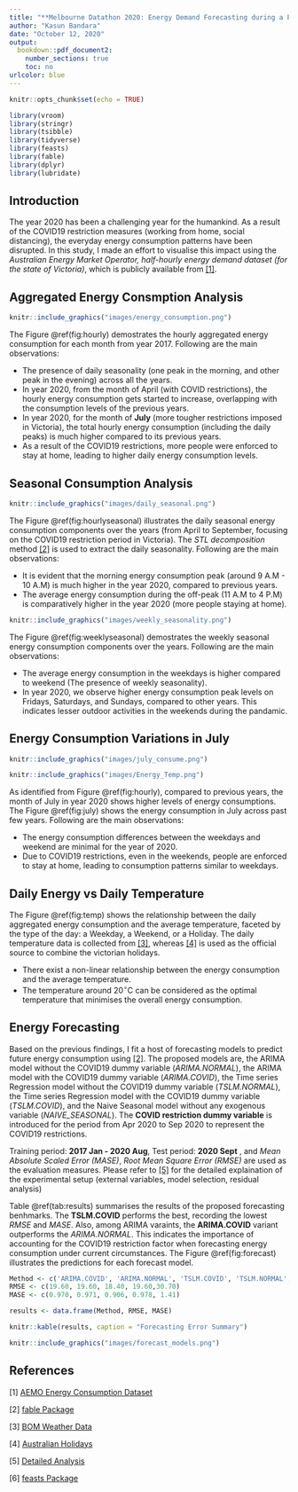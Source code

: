 ```yaml
---
title: "**Melbourne Datathon 2020: Energy Demand Forecasting during a Pandemic **"
author: "Kasun Bandara"
date: "October 12, 2020"
output: 
  bookdown::pdf_document2:
    number_sections: true
    toc: no
urlcolor: blue
---
```




```r
knitr::opts_chunk$set(echo = TRUE)
```

```r
library(vroom)
library(stringr)
library(tsibble)
library(tidyverse)
library(feasts)
library(fable)
library(dplyr)
library(lubridate)
```


## Introduction {-}

The year 2020 has been a challenging year for the humankind. As a result of the COVID19 restriction measures (working from home, social distancing), the everyday energy consumption patterns have been disrupted. In this study, I made an effort to visualise this impact using the *Australian Energy Market Operator, half-hourly energy demand dataset (for the state of Victoria)*, which is publicly available from [[1]](https://www.aemo.com.au/energy-systems/electricity/national-electricity-market-nem/data-nem/aggregated-data).

## Aggregated Energy Consmption Analysis {-}

```r
knitr::include_graphics("images/energy_consumption.png")
```

The Figure \@ref(fig:hourly) demostrates the hourly aggregated energy consumption for each month from year 2017. Following are the main observations:

* The presence of daily seasonality (one peak in the morning, and other peak in the evening) across all the years. 
* In year 2020, from the month of April (with COVID restrictions), the hourly energy consumption gets started to increase, overlapping with the consumption levels of the previous years.
* In year 2020, for the month of **July** (more tougher restrictions imposed in Victoria), the total hourly energy consumption (including the daily peaks) is much higher compared to its previous years.
* As a result of the COVID19 restrictions, more people were enforced to stay at home, leading to higher daily energy consumption levels.


## Seasonal Consumption Analysis {-}


```r
knitr::include_graphics("images/daily_seasonal.png")
```

The Figure \@ref(fig:hourlyseasonal) illustrates the daily seasonal energy consumption components over the years (from April to September, focusing on the COVID19 restriction period in Victoria). The *STL decomposition* method  [[2]](https://cran.r-project.org/web/packages/fable/index.html) is used to extract the daily seasonality. Following are the main observations:

* It is evident that the morning energy consumption peak (around 9 A.M - 10 A.M) is much higher in the year 2020, compared to previous years.
* The average energy consumption during the off-peak (11 A.M to 4 P.M) is comparatively higher in the year 2020 (more people staying at home).


```r
knitr::include_graphics("images/weekly_seasonality.png")
```

The Figure \@ref(fig:weeklyseasonal) demostrates the weekly seasonal energy consumption components over the years. Following are the main observations:

* The average energy consumption in the weekdays is higher compared to weekend (The presence of weekly seasonality).
* In year 2020, we observe higher energy consumption peak levels on Fridays, Saturdays, and Sundays, compared to other years. This indicates lesser outdoor activities in the weekends during the pandamic.

## Energy Consumption Variations in July {-}

```r
knitr::include_graphics("images/july_consume.png")
```

```r
knitr::include_graphics("images/Energy_Temp.png")
```

As identified from Figure \@ref(fig:hourly),  compared to previous years, the month of July in year 2020 shows higher levels of energy consumptions. The Figure \@ref(fig:july) shows the energy consumption in July across past few years. Following are the main observations:

* The energy consumption differences between the weekdays and weekend are minimal for the year of 2020.
* Due to COVID19 restrictions, even in the weekends, people are enforced to stay at home, leading to consumption patterns similar to weekdays.


## Daily Energy vs Daily Temperature {-}

The Figure \@ref(fig:temp) shows the relationship between the daily aggregated energy consumption and the average temperature, faceted by the type of the day: a Weekday, a Weekend, or a Holiday. The daily temperature data is collected from [[3]](http://www.bom.gov.au/climate/data/), whereas [[4]](https://data.gov.au/dataset/ds-dga-b1bc6077-dadd-4f61-9f8c-002ab2cdff10/details) is used as the official source to combine the victorian holidays.

* There exist a non-linear relationship between the energy consumption and the average temperature.
* The temperature around 20$^\circ$C can be considered as the optimal temperature that minimises the overall energy consumption.


## Energy Forecasting {-}

Based on the previous findings, I fit a host of forecasting models to predict future energy consumption using [[2]](https://cran.r-project.org/web/packages/fable/index.html). The proposed models are, the ARIMA model without the COVID19 dummy variable (*ARIMA.NORMAL*), the ARIMA model with the COVID19 dummy variable (*ARIMA.COVID*), the Time series Regression model without the COVID19 dummy variable (*TSLM.NORMAL*), the Time series Regression model with the COVID19 dummy variable (*TSLM.COVID*), and the Naive Seasonal model without any exogenous variable (*NAIVE_SEASONAL*). The **COVID restriction dummy variable** is introduced for the period from Apr 2020 to Sep 2020 to represent the COVID19 restrictions.

Training period: **2017 Jan - 2020 Aug**, Test period: **2020 Sept** , and *Mean Absolute Scaled Error (MASE)*, *Root Mean Square Error (RMSE)* are used as the evaluation measures. Please refer to [[5]](https://github.com/kasungayan/Meldatathon2020) for the detailed explaination of the experimental setup (external variables, model selection, residual analysis)

Table \@ref(tab:results) summarises the results of the proposed forecasting benhmarks. The **TSLM.COVID** performs the best, recording the lowest *RMSE* and *MASE*. Also, among ARIMA varaints, the **ARIMA.COVID** variant outperforms the *ARIMA.NORMAL*. This indicates the importance of accounting for the COVID19 restriction factor when forecasting energy consumption under current circumstances. The Figure \@ref(fig:forecast) illustrates the predictions for each forecast model.


```r
Method <- c('ARIMA.COVID', 'ARIMA.NORMAL', 'TSLM.COVID', 'TSLM.NORMAL','NAIVE_SEASONAL')
RMSE <- c(19.60, 19.60, 18.40, 19.60,30.70)
MASE <- c(0.970, 0.971, 0.906, 0.978, 1.41)

results <- data.frame(Method, RMSE, MASE)

knitr::kable(results, caption = "Forecasting Error Summary")
```

```r
knitr::include_graphics("images/forecast_models.png")
```



## References {-}

[1] [AEMO Energy Consumption Dataset](https://www.aemo.com.au/energy-systems/electricity/national-electricity-market-nem/data-nem/aggregated-data)

[2] [fable Package](https://cran.r-project.org/web/packages/fable/index.html)

[3] [BOM Weather Data](http://www.bom.gov.au/climate/data/)

[4] [Australian Holidays](https://data.gov.au/dataset/ds-dga-b1bc6077-dadd-4f61-9f8c-002ab2cdff10/details)

[5] [Detailed Analysis](https://github.com/kasungayan/Meldatathon2020)

[6] [feasts Package](https://cran.r-project.org/web/packages/feasts/index.html)






